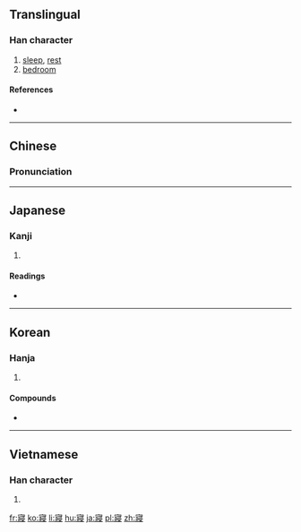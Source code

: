 {{also|寝}}
==Translingual==

===Han character===
{{Han char|rn=40|rad=宀|as=11|sn=14|four=3024<sub>7</sub>|canj=十女一水 (JVME)|ids=⿱[[宀]]⿰[[爿]]⿳[[彐]][[冖]][[又]]}}

# [[sleep]], [[rest]]
# [[bedroom]]

====References====
* {{Han ref|kx=0290.220|dkj=07289|dj=0575.020|hdz=20951.010|uh=5BE2|ud=23522|bh=B9EC|bd=47596}}

----

==Chinese==
{{zh-forms|s=寝}}

===Pronunciation===
{{zh-pron
|m=qǐn
|c=cam2
|mn=chhím
|mc=y
|oc=y
|ma=
|cat=n
}}

----

==Japanese==

===Kanji===
{{ja-kanji|grade=|rs=宀11|style=ky|shin=寝}}

# {{defn|lang=ja|sort=宀11}}

====Readings====
* {{ja-readings|on=[[しん]] (shin)|kun=[[ねる]] (neru)}}

----

==Korean==

===Hanja===
{{ko-hanja|hangeul=침|rv=chim|mr=ch'im}}

# {{defn|lang=ko|sort=宀11}}

====Compounds====
* {{l|ko|寢臺|tr=[[침대]], chimdae}}

----

==Vietnamese==

===Han character===
{{vi-hantu|[[tẩm]]|rs=宀11}}

# {{defn|lang=vi|sort=宀11}}

[[fr:寢]]
[[ko:寢]]
[[li:寢]]
[[hu:寢]]
[[ja:寢]]
[[pl:寢]]
[[zh:寢]]